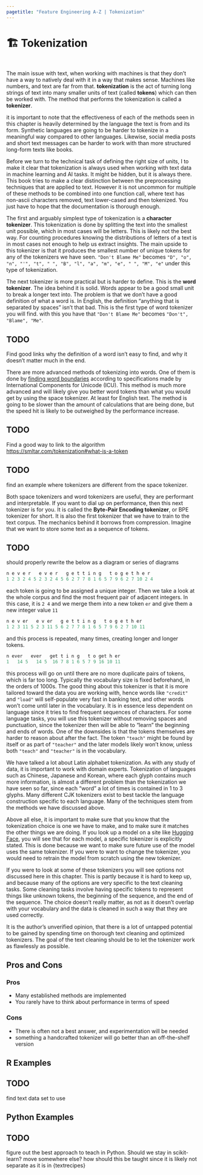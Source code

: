 ```yaml
---
pagetitle: "Feature Engineering A-Z | Tokenization"
---
```


# 🏗️ Tokenization {#sec-text-tokenization}

::: {style="visibility: hidden; height: 0px;"}
## Tokenization
:::

The main issue with text, when working with machines is that they don't have a way to natively deal with it in a way that makes sense. Machines like numbers, and text are far from that. **tokenization** is the act of turning long strings of text into many smaller units of text (called **tokens**) which can then be worked with. The method that performs the tokenization is called a **tokenizer**.

::: {.callout-note}
it is important to note that the effectiveness of each of the methods seen in this chapter is heavily determined by the language the text is from and its form. Synthetic languages are going to be harder to tokenize in a meaningful way compared to other languages. Likewise, social media posts and short text messages can be harder to work with than more structured long-form texts like books. 
:::

Before we turn to the technical task of defining the right size of units, I to make it clear that tokenization is always used when working with text data in machine learning and AI tasks. It might be hidden, but it is always there. This book tries to make a clear distinction between the preprocessing techniques that are applied to text. However it is not uncommon for multiple of these methods to be combined into one function call, where text has non-ascii characters removed, text lower-cased and then tokenized. You just have to hope that the documentation is thorough enough.

The first and arguably simplest type of tokenization is a **character tokenizer**. This tokenization is done by splitting the text into the smallest unit possible, which in most cases will be letters. This is likely not the best way. For counting procedures knowing the distributions of letters of a text is in most cases not enough to help us extract insights. The main upside to this tokenizer is that it produces the smallest number of unique tokens for any of the tokenizers we have seen. `"Don't Blame Me"` becomes `"D", "o", "n", "'", "t", " ", "B", "l", "a", "m", "e", " ", "M", "e"` under this type of tokenization.

The next tokenizer is more practical but is harder to define. This is the **word tokenizer**. The idea behind it is solid. Words appear to be a good small unit to break a longer text into. The problem is that we don't have a good definition of what a word is. In English, the definition "anything that is separated by spaces" isn't that bad. This is the first type of word tokenizer you will find. with this you have that `"Don't Blame Me"` becomes `"Don't", "Blame", "Me"`.

::: {.callout-caution}
# TODO

Find good links why the definition of a word isn't easy to find, and why it doesn't matter much in the end.
:::

There are more advanced methods of tokenizing into words. One of them is done by [finding word boundaries](https://www.unicode.org/reports/tr29/tr29-35.html#Default_Word_Boundaries) according to specifications made by International Components for Unicode (ICU). This method is much more advanced and will likely give you better word tokens than what you would get by using the space tokenizer. At least for English text. The method is going to be slower than the amount of calculations that are being done, but the speed hit is likely to be outweighed by the performance increase.

::: {.callout-caution}
# TODO
Find a good way to link to the algorithm <https://smltar.com/tokenization#what-is-a-token>
:::

::: {.callout-caution}
# TODO

find an example where tokenizers are different from the space tokenizer.
:::

Both space tokenizers and word tokenizers are useful, they are performant and interpretable. If you want to dial up on performance, then this next tokenizer is for you. It is called the **Byte-Pair Encoding tokenizer**, or BPE tokenizer for short. It is also the first tokenizer that we have to train to the text corpus. The mechanics behind it borrows from compression. Imagine that we want to store some text as a sequence of tokens.

::: {.callout-caution}
# TODO

should properly rewrite the below as a diagram or series of diagrams
:::

```r
n e v e r   e v e r   g e t t i n g   t o g e t h e r 
1 2 3 2 4 5 2 3 2 4 5 6 2 7 7 8 1 6 5 7 9 6 2 7 10 2 4
```

each token is going to be assigned a unique integer. Then we take a look at the whole corpus and find the most frequent pair of adjacent integers. In this case, it is `2 4` and we merge them into a new token `er` and give them a new integer value `11`

```r
n e v er   e v er   g e t t i n g   t o g e t h er 
1 2 3 11 5 2 3 11 5 6 2 7 7 8 1 6 5 7 9 6 2 7 10 11
```

and this process is repeated, many times, creating longer and longer tokens.

```r
n ever   ever   get t i n g   t o get h er 
1   14 5   14 5  16 7 8 1 6 5 7 9 16 10 11
```

this process will go on until there are no more duplicate pairs of tokens, which is far too long. Typically the vocabulary size is fixed beforehand, in the orders of 1000s. The good thing about this tokenizer is that it is more tailored toward the data you are working with, hence words like `"credit"` and `"load"` will self-populate very fast in banking text, and other words won't come until later in the vocabulary. It is in essence less dependent on language since it tries to find frequent sequences of characters. For some language tasks, you will use this tokenizer without removing spaces and punctuation, since the tokenizer then will be able to "learn" the beginning and ends of words. One of the downsides is that the tokens themselves are harder to reason about after the fact. The token `"teach"` might be found by itself or as part of `"teacher"` and the later models likely won't know, unless both `"teach"` and `"teacher"` is in the vocabulary. 

We have talked a lot about Latin alphabet tokenization. As with any study of data, it is important to work with domain experts. Tokenization of languages such as Chinese, Japanese and Korean, where each glyph contains much more information, is almost a different problem than the tokenization we have seen so far, since each "word" a lot of times is contained in 1 to 3 glyphs. Many different CJK tokenizers exist to best tackle the language construction specific to each language. Many of the techniques stem from the methods we have discussed above.

Above all else, it is important to make sure that you know that the tokenization choice is one we have to make, and to make sure it matches the other things we are doing. If you look up a model on a site like [Hugging Face](https://huggingface.co/), you will see that for each model, a specific tokenizer is explicitly stated. This is done because we want to make sure future use of the model uses the same tokenizer. If you were to want to change the tokenizer, you would need to retrain the model from scratch using the new tokenizer.

If you were to look at some of these tokenizers you will see options not discussed here in this chapter. This is partly because it is hard to keep up, and because many of the options are very specific to the text cleaning tasks. Some cleaning tasks involve having specific tokens to represent things like unknown tokens, the beginning of the sequence, and the end of the sequence. The choice doesn't really matter, as not as it doesn't overlap with your vocabulary and the data is cleaned in such a way that they are used correctly.

::: {.callout-note}
It is the author's unverified opinion, that there is a lot of untapped potential to be gained by spending time on thorough text cleaning and optimized tokenizers. The goal of the text cleaning should be to let the tokenizer work as flawlessly as possible.
:::

## Pros and Cons

### Pros

- Many established methods are implemented
- You rarely have to think about performance in terms of speed

### Cons

- There is often not a best answer, and experimentation will be needed
- something a handcrafted tokenizer will go better than an off-the-shelf version

## R Examples

::: {.callout-caution}
# TODO

find text data set to use
:::

## Python Examples

::: {.callout-caution}
# TODO

figure out the best approach to teach in Python.
Should we stay in scikit-learn? move somewhere else?
how should this be taught since it is likely not separate as it is in {textrecipes}
:::